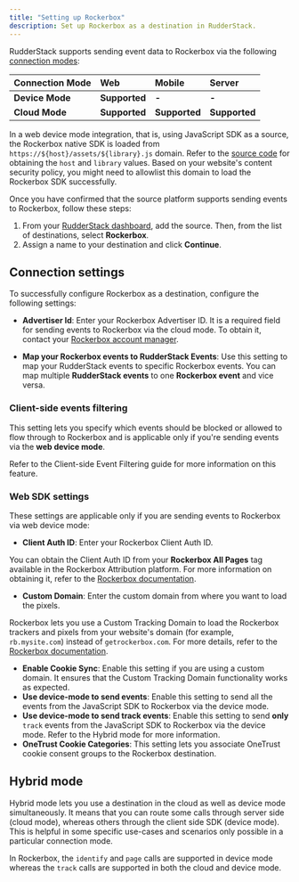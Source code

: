 ```yaml
---
title: "Setting up Rockerbox"
description: Set up Rockerbox as a destination in RudderStack.
---
```


RudderStack supports sending event data to Rockerbox via the following <a href="https://rudderstack.com/docs/rudderstack-cloud/rudderstack-connection-modes/">connection modes</a>:

| **Connection Mode** | **Web**      | **Mobile** | **Server** |
| :------------------ | :------------ | :----- | :----- |
| **Device Mode**     | **Supported** | **-**  | **-**  |
| **Cloud Mode**      | **Supported** | **Supported**  | **Supported**  |

<div class="infoBlock">
In a web device mode integration, that is, using <Link to="/sources/event-streams/sdks/rudderstack-javascript-sdk">JavaScript SDK</Link> as a source, the Rockerbox native SDK is loaded from <code class="inline-code">https://$&#123;host&#125;/assets/$&#123;library&#125;.js</code> domain. Refer to the <a href="https://github.com/rudderlabs/rudder-sdk-js/blob/production/src/integrations/Rockerbox/browser.js#L20-L21">source code</a> for obtaining the <code class="inline-code">host</code> and <code class="inline-code">library</code> values. Based on your website's content security policy, you might need to <Link to="/sources/event-streams/sdks/rudderstack-javascript-sdk/load-js-sdk/#allowlist-destination-domain">allowlist this domain</Link> to load the Rockerbox SDK successfully.
</div>

Once you have confirmed that the source platform supports sending events to Rockerbox, follow these steps:

1. From your [RudderStack dashboard](https://app.rudderstack.com/), add the source. Then, from the list of destinations, select **Rockerbox**.
2. Assign a name to your destination and click **Continue**.

## Connection settings

To successfully configure Rockerbox as a destination, configure the following settings:

- **Advertiser Id**: Enter your Rockerbox Advertiser ID. It is a required field for sending events to Rockerbox via the <Link to="/destinations/rudderstack-connection-modes/#cloud-mode">cloud mode</Link>. To obtain it, contact your <a href="https://help.rockerbox.com/article/5t050dmcxv-webhooks#requirements:~:text=or%20other%20formats-,Server%2Dside%20specs,-You%20will%20need">Rockerbox account manager</a>.

- **Map your Rockerbox events to RudderStack Events**: Use this setting to map your RudderStack events to specific Rockerbox events. You can map multiple <strong>RudderStack events</strong> to one <strong>Rockerbox event</strong> and vice versa.

### Client-side events filtering

This setting lets you specify which events should be blocked or allowed to flow through to Rockerbox and is applicable only if you're sending events via the **web device mode**.

Refer to the <Link to="/sources/event-streams/sdks/event-filtering/">Client-side Event Filtering</Link> guide for more information on this feature.

### Web SDK settings

These settings are applicable only if you are sending events to Rockerbox via web device mode:

- **Client Auth ID**: Enter your Rockerbox Client Auth ID.

<div class="infoBlock">
You can obtain the  Client Auth ID from your <strong>Rockerbox All Pages</strong> tag available in the Rockerbox Attribution platform. For more information on obtaining it, refer to the <a href="https://help.rockerbox.com/article/unydvsq7jr-site-direct-all-pages-pixel#:~:text=Your%20pixel%20will%20have%20an%20alphanumeric%20ID%20instead%20of%20the%20CLIENT_AUTH_ID%20placeholder">Rockerbox documentation</a>.
</div>

- **Custom Domain**: Enter the custom domain from where you want to load the pixels. 

<div class="infoBlock">
Rockerbox lets you use a Custom Tracking Domain to load the Rockerbox trackers and pixels from your website's domain (for example, <code class="inline-code">rb.mysite.com</code>) instead of  <code class="inline-code">getrockerbox.com</code>. For more details, refer to the <a href="https://help.rockerbox.com/article/iel8eh361t-cname-integration">Rockerbox documentation</a>.
</div>

- **Enable Cookie Sync**: Enable this setting if you are using a custom domain. It ensures that the Custom Tracking Domain functionality works as expected.
- **Use device-mode to send events**: Enable this setting to send all the events from the JavaScript SDK to Rockerbox via the <Link to="/destinations/rudderstack-connection-modes/#device-mode">device mode</Link>.
- **Use device-mode to send track events**: Enable this setting to send **only** `track` events from the JavaScript SDK to Rockerbox via the <Link to="/destinations/rudderstack-connection-modes/#device-mode">device mode</Link>. Refer to the <Link to="#hybrid-mode">Hybrid mode</Link> for more information.
- **OneTrust Cookie Categories**: This setting lets you associate <Link to="/sources/sdks/rudderstack-javascript-sdk/consent-managers/onetrust/">OneTrust</Link> cookie consent groups to the Rockerbox destination.

## Hybrid mode

Hybrid mode lets you use a destination in the <Link to="/destinations/rudderstack-connection-modes/#cloud-mode">cloud</Link> as well as <Link to="/destinations/rudderstack-connection-modes/#device-mode">device mode</Link> simultaneously. It means that you can route some calls through server side (<Link to="/destinations/rudderstack-connection-modes/#cloud-mode">cloud mode</Link>), whereas others through the client side SDK (<Link to="/destinations/rudderstack-connection-modes/#device-mode">device mode</Link>). This is helpful in some specific use-cases and scenarios only possible in a particular connection mode.

<div class="infoBlock">
In Rockerbox, the <code class="inline-code">identify</code> and <code class="inline-code">page</code> calls are supported in device mode whereas the <code class="inline-code">track</code> calls are supported in both the cloud and device mode.
</div>
